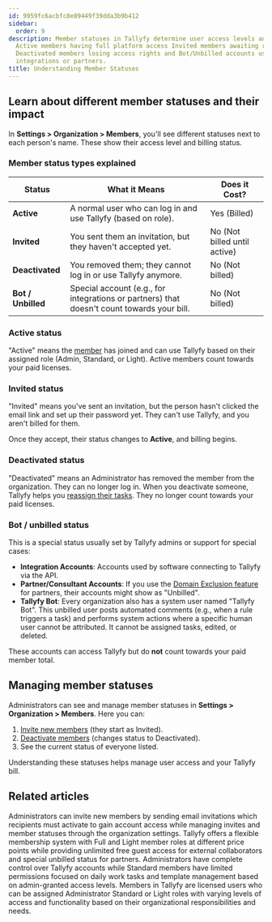 ```yaml
---
id: 9959fc6acbfc8e89449f39dda3b9b412
sidebar:
  order: 9
description: Member statuses in Tallyfy determine user access levels and billing with
  Active members having full platform access Invited members awaiting registration
  Deactivated members losing access rights and Bot/Unbilled accounts used for special
  integrations or partners.
title: Understanding Member Statuses
---
```


## Learn about different member statuses and their impact

In **Settings > Organization > Members**, you'll see different statuses next to each person's name. These show their access level and billing status.

### Member status types explained

| Status             | What it Means                                                  | Does it Cost?              |
|--------------------|----------------------------------------------------------------|----------------------------|
| **Active**         | A normal user who can log in and use Tallyfy (based on role). | Yes (Billed)               |
| **Invited**        | You sent them an invitation, but they haven't accepted yet.      | No (Not billed until active) |
| **Deactivated**    | You removed them; they cannot log in or use Tallyfy anymore.   | No (Not billed)            |
| **Bot / Unbilled** | Special account (e.g., for integrations or partners) that doesn't count towards your bill. | No (Not billed)            |

### Active status

"Active" means the [member](/products/pro/documenting/members/) has joined and can use Tallyfy based on their assigned role (Admin, Standard, or Light). Active members count towards your paid licenses.

### Invited status

"Invited" means you've sent an invitation, but the person hasn't clicked the email link and set up their password yet. They can't use Tallyfy, and you aren't billed for them.

Once they accept, their status changes to **Active**, and billing begins.

### Deactivated status

"Deactivated" means an Administrator has removed the member from the organization. They can no longer log in. When you deactivate someone, Tallyfy helps you [reassign their tasks](/products/pro/settings/org-settings/how-can-i-remove-a-member-from-my-tallyfy-organization/). They no longer count towards your paid licenses.

### Bot / unbilled status

This is a special status usually set by Tallyfy admins or support for special cases:

*   **Integration Accounts**: Accounts used by software connecting to Tallyfy via the API.
*   **Partner/Consultant Accounts**: If you use the [Domain Exclusion feature](/products/pro/miscellaneous/how-can-i-become-a-tallyfy-partner/) for partners, their accounts might show as "Unbilled".
*   **Tallyfy Bot**: Every organization also has a system user named "Tallyfy Bot". This unbilled user posts automated comments (e.g., when a rule triggers a task) and performs system actions where a specific human user cannot be attributed. It cannot be assigned tasks, edited, or deleted.

These accounts can access Tallyfy but do **not** count towards your paid member total.

## Managing member statuses

Administrators can see and manage member statuses in **Settings > Organization > Members**. Here you can:

1.  [Invite new members](/products/pro/documenting/members/how-to-invite-and-activate-members-on-tallyfy/) (they start as Invited).
2.  [Deactivate members](/products/pro/settings/org-settings/how-can-i-remove-a-member-from-my-tallyfy-organization/) (changes status to Deactivated).
3.  See the current status of everyone listed.

Understanding these statuses helps manage user access and your Tallyfy bill.


## Related articles
<CardGrid>
<LinkTitleCard header="<b>Members > Invite and activate members</b>" href="/products/pro/documenting/members/how-to-invite-and-activate-members-on-tallyfy/" > Administrators can invite new members by sending email invitations which recipients must activate to gain account access while managing invites and member statuses through the organization settings. </LinkTitleCard>
<LinkTitleCard header="<b>Billing > Tallyfy's Account and Member Limits</b>" href="/products/pro/settings/billing/what-are-tallyfys-account-and-member-limits/" > Tallyfy offers a flexible membership system with Full and Light member roles at different price points while providing unlimited free guest access for external collaborators and special unbilled status for partners. </LinkTitleCard>
<LinkTitleCard header="<b>Members > Standard and Admin members</b>" href="/products/pro/documenting/members/standard-admin-members/" > Administrators have complete control over Tallyfy accounts while Standard members have limited permissions focused on daily work tasks and template management based on admin-granted access levels. </LinkTitleCard>
<LinkTitleCard header="<b>Documenting > Members</b>" href="/products/pro/documenting/members/" > Members in Tallyfy are licensed users who can be assigned Administrator Standard or Light roles with varying levels of access and functionality based on their organizational responsibilities and needs. </LinkTitleCard>
</CardGrid>